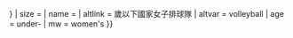 {{country data {{{2}}}
| flagright/core
| variant = {{{variant|{{{3|}}}}}}
| size = {{{size|}}}
| name = {{{name|}}}
| altlink = {{{1}}}歲以下國家女子排球隊
| altvar = volleyball
| age = under-{{{1}}}
| mw = women's
}}<noinclude>{{documentation}}</noinclude>